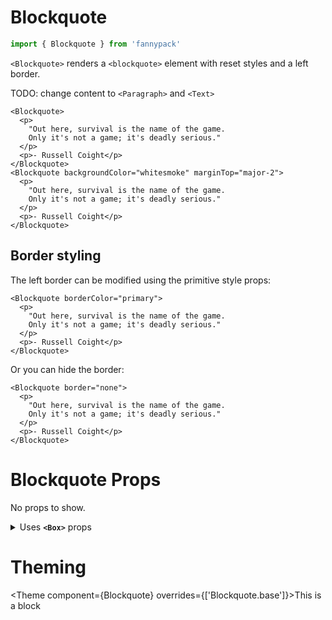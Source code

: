 
# Blockquote

```jsx
import { Blockquote } from 'fannypack'
```

`<Blockquote>` renders a `<blockquote>` element with reset styles and a left border.

TODO: change content to `<Paragraph>` and `<Text>`

```jsx-live
<Blockquote>
  <p>
    "Out here, survival is the name of the game.
    Only it's not a game; it's deadly serious."
  </p>
  <p>- Russell Coight</p>
</Blockquote>
<Blockquote backgroundColor="whitesmoke" marginTop="major-2">
  <p>
    "Out here, survival is the name of the game.
    Only it's not a game; it's deadly serious."
  </p>
  <p>- Russell Coight</p>
</Blockquote>
```

## Border styling

The left border can be modified using the primitive style props:

```jsx-live
<Blockquote borderColor="primary">
  <p>
    "Out here, survival is the name of the game.
    Only it's not a game; it's deadly serious."
  </p>
  <p>- Russell Coight</p>
</Blockquote>
```

Or you can hide the border:

```jsx-live
<Blockquote border="none">
  <p>
    "Out here, survival is the name of the game.
    Only it's not a game; it's deadly serious."
  </p>
  <p>- Russell Coight</p>
</Blockquote>
```

# Blockquote Props

<!-- Automatically generated -->

No props to show.

<details><summary>Uses <code><strong>&#60;Box&#62;</strong></code> props</summary>

### **`use`**

```
string | ComponentClass<any, any> | FunctionComponent<any>
```

### **`className`**

```
string
```

### **`children`**

```
string | number | boolean | {} | ReactElement<any, string | ((props: any) => ReactElement<any, string | ... | (new (props: any) => Component<any, any, any>)>) | (new (props: any) => Component<any, any, any>)> | ReactNodeArray | ReactPortal | ((props: BoxProps) => ReactNode)
```

### **`overrides`**

```
{ base?: any; }
```

### **`showBreakpoint`**

```
string
```

### **`hiddenBreakpoint`**

```
string
```

</details>
        

# Theming

<Theme component={Blockquote} overrides={['Blockquote.base']}>This is a block</Theme>
